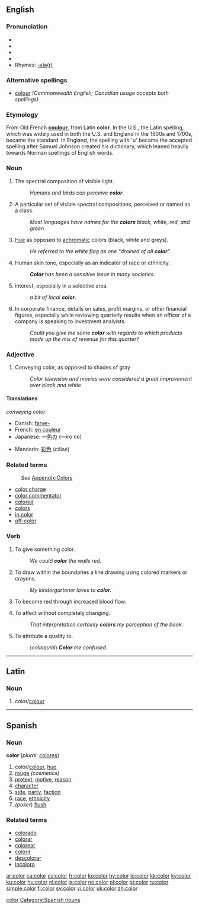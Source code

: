 {{see|colour}}<!--If you edit this entry, please also edit [[colour]] to ensure these two entries remain synchronized.-->[[Category:Synchronized entries|color]]

{{wikipedia}}
==English==

===Pronunciation===
*{{AHD|/kŭl'ər/}}
*{{IPA|/ˈkʌlə/}}
*{{SAMPA|"kVl@}}
*{{audio|en-us-color.ogg|Audio (US)}}
*Rhymes: [[Rhymes:English:-ʌlə(r)|-ʌlə(r)]]

===Alternative spellings===
*[[colour]] ''(Commonwealth English; Canadian usage accepts both spellings)''
<!-- '''Note''' - The spelling "color" is the spelling preferred by most native English speakers of the US. Originally the spelling of 'colour' without a U was a sanctioned change of the Spelling Reformist Movement, which was not exclusively accepted by Americans, but was much more popular in the US than in other countries where English is the native language. When the movement died out, its changes remained in US English but not in British English and related variants, such as Commonwealth English. -->

===Etymology===
From Old French '''[[coulour]]''', from Latin '''color'''. In the U.S., the Latin spelling, which was widely used in both the U.S. and England in the 1600s and 1700s, became the standard. In England, the spelling with 'u' became the accepted spelling after Samuel Johnson created his dictionary, which leaned heavily towards Norman spellings of English words.

===Noun===
{{en-noun}}  {{US}}

# The spectral composition of visible light.
#: ''Humans and birds can perceive '''color'''.''
#  A particular set of visible spectral compositions, perceived or named as a class.
#: ''Most languages have names for the '''colors''' black, white, red, and green.'' 
# [[Hue]] as opposed to [[achromatic]] colors (black, white and greys).
#: ''He referred to the white flag as one "drained of all '''color'''".''
# Human skin tone, especially as an indicator of race or ethnicity.
#: '''''Color''' has been a sensitive issue in many societies.''
# {{figuratively}} interest, especially in a selective area.
#: ''a bit of local '''color'''.''
# In corporate finance, details on sales, profit margins, or other financial figures, especially while reviewing quarterly results when an officer of a company is speaking to investment analyists.
#: ''Could you give me some '''color''' with regards to which products made up the mix of revenue for this quarter?''

{{color-colour (noun)}}

===Adjective===
{{en-adj|-}}  {{US}}

# Conveying color, as opposed to shades of gray
#: ''Color television and movies were considered a great improvement over black and white''

====Translations====
''conveying color''
{{top}}
*Danish: [[farve-]]
*French: [[en couleur]]
*Japanese: —[[色]][[の]] (—iro no)
{{mid}}
*Mandarin: [[彩色]] (cǎisè)
{{bottom}}

===Related terms===
:''See'' [[Appendix:Colors|Appendix:Colors]]
* [[color charge]]
* [[color commentator]]
* [[colored]]
* [[colors]]
* [[in color]]
* [[off-color]]

===Verb===
{{en-verb}}  {{US}}

# To give something color.
#: ''We could '''color''' the walls red.''
# To draw within the boundaries a line drawing using colored markers or crayons.
#: ''My kindergartener loves to '''color'''.''
# {{italbrac|of a face}} To become red through increased blood flow.
# To affect without completely changing.
#: ''That interpretation certainly '''colors''' my perception of the book.''
# To attribute a quality to.
#: (''colloquial'') '''''Color''' me confused.''

{{color-colour (verb)}}

----

==Latin==

===Noun===
{{la-noun|color|coloris|coloris|m|third}}

# color/[[colour]]

----

==Spanish==

===Noun===
'''color''' {{m}} (''plural:'' [[colores]])

# color/[[colour]], [[hue]]
# [[rouge]] ''(cosmetics)''
# [[pretext]], [[motive]], [[reason]]
# [[character]]
# [[side]], [[party]], [[faction]]
# [[race]], [[ethnicity]]
#''(poker'') [[flush]]

===Related terms===
*[[colorado]]
*[[colorar]]
*[[colorear]]
*[[colorir]]
*[[descolorar]]
*[[incoloro]]

[[Category:Spanish nouns]]

[[ar:color]]
[[ca:color]]
[[es:color]]
[[fr:color]]
[[ko:color]]
[[hy:color]]
[[io:color]]
[[kk:color]]
[[ky:color]]
[[ku:color]]
[[hu:color]]
[[nl:color]]
[[ja:color]]
[[no:color]]
[[pl:color]]
[[pt:color]]
[[ru:color]]
[[simple:color]]
[[fi:color]]
[[sv:color]]
[[vi:color]]
[[uk:color]]
[[zh:color]]